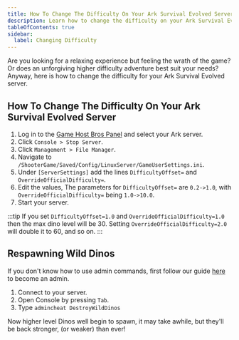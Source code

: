 ```yaml
---
title: How To Change The Difficulty On Your Ark Survival Evolved Server
description: Learn how to change the difficulty on your Ark Survival Evolved server.
tableOfContents: true
sidebar:
  label: Changing Difficulty
---
```


Are you looking for a relaxing experience but feeling the wrath of the game? Or does an unforgiving higher difficulty adventure best suit your needs? Anyway, here is how to change the difficulty for your Ark Survival Evolved server.

## How To Change The Difficulty On Your Ark Survival Evolved Server

1. Log in to the [Game Host Bros Panel](https://panel.gamehostbros.com/) and select your Ark server.
2. Click `Console > Stop Server`.
2. Click `Management > File Manager`.
3. Navigate to `/ShooterGame/Saved/Config/LinuxServer/GameUserSettings.ini`.
4. Under `[ServerSettings]` add the lines `DifficultyOffset=` and `OverrideOfficialDifficulty=`.
5. Edit the values, The parameters for `DifficultyOffset=` are `0.2->1.0`, with `OverrideOfficialDifficulty=` being `1.0->10.0`.
6. Start your server.

:::tip
If you set `DifficultyOffset=1.0` and `OverrideOfficialDifficulty=1.0` then the max dino level will be 30. Setting `OverrideOfficialDifficulty=2.0` will double it to 60, and so on.
:::

## Respawning Wild Dinos

If you don't know how to use admin commands, first follow our guide [here](https://guides.gamehostbros.com/games/ark-survival-evolved/adding-admins/) to become an admin. 

1. Connect to your server.
2. Open Console by pressing `Tab`.
3. Type `admincheat DestroyWildDinos`

Now higher level Dinos well begin to spawn, it may take awhile, but they'll be back stronger, (or weaker) than ever!

